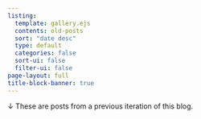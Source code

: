 ```yaml
---
listing:
  template: gallery.ejs
  contents: old-posts
  sort: "date desc"
  type: default
  categories: false
  sort-ui: false
  filter-ui: false
page-layout: full
title-block-banner: true
---
```


::: {.callout-note}
↓ These are posts from a previous iteration of this blog.
:::

